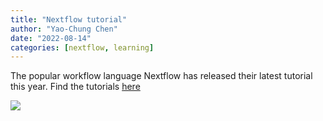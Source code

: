 ```yaml
---
title: "Nextflow tutorial"
author: "Yao-Chung Chen"
date: "2022-08-14"
categories: [nextflow, learning]
---
```


The popular workflow language Nextflow has released their latest tutorial this year. Find the tutorials [here](https://www.nextflow.io/blog/2022/learn-nextflow-in-2022.html)

[![](https://telatin.github.io/microbiome-bioinformatics/assets/images/nextflow.jpg)](nextflow.io)
